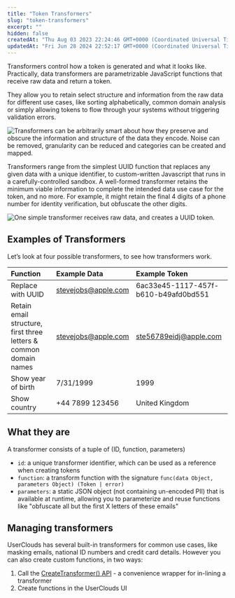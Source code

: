 ```yaml
---
title: "Token Transformers"
slug: "token-transformers"
excerpt: ""
hidden: false
createdAt: "Thu Aug 03 2023 22:24:46 GMT+0000 (Coordinated Universal Time)"
updatedAt: "Fri Jun 28 2024 22:52:17 GMT+0000 (Coordinated Universal Time)"
---
```


Transformers control how a token is generated and what it looks like. Practically, <Glossary>data transformer</Glossary>s are parametrizable JavaScript functions that receive raw data and return a <Glossary>token</Glossary>.

They allow you to retain select structure and information from the raw data for different use cases, like sorting alphabetically, common domain analysis or simply allowing tokens to flow through your systems without triggering validation errors.

![Transformers can be arbitrarily smart about how they preserve and obscure the information and structure of the data they encode. Noise can be removed, granularity can be reduced and categories can be created and mapped.](/assets/images/user-data.webp)

Transformers range from the simplest UUID function that replaces any given data with a unique identifier, to custom-written Javascript that runs in a carefully-controlled sandbox. A well-formed transformer retains the minimum viable information to complete the intended data use case for the token, and no more. For example, it might retain the final 4 digits of a phone number for identity verification, but obfuscate the other digits.

![One simple transformer receives raw data, and creates a UUID token.](/assets/images/uuid-input.webp)

## Examples of Transformers

Let’s look at four possible transformers, to see how transformers work.

| Function                                                          | Example Data                                      | Example Token                                           |
| :---------------------------------------------------------------- | :------------------------------------------------ | :------------------------------------------------------ |
| Replace with UUID                                                 | [stevejobs@apple.com](mailto:stevejobs@apple.com) | 6ac33e45-1117-457f-b610-b49afd0bd551                    |
| Retain email structure, first three letters & common domain names | [stevejobs@apple.com](mailto:stevejobs@apple.com) | [ste56789eidj@apple.com](mailto:ste56789eidj@apple.com) |
| Show year of birth                                                | 7/31/1999                                         | 1999                                                    |
| Show country                                                      | \+44 7899 123456                                  | United Kingdom                                          |

## What they are

A transformer consists of a tuple of (ID, function, parameters)

- `id`: a unique transformer identifier, which can be used as a reference when creating tokens
- `function`: a transform function with the signature `func(data Object, parameters Object) (Token | error)`
- `parameters`: a static JSON object (not containing un-encoded PII) that is available at runtime, allowing you to parameterize and reuse functions like "obfuscate all but the first X letters of these emails"

## Managing transformers

UserClouds has several built-in transformers for common use cases, like masking emails, national ID numbers and credit card details. However you can also create custom functions, in two ways:

1. Call the [CreateTransformer() API](/docs/reference/tokenizer/policies/transformation/post) - a convenience wrapper for in-lining a transformer
2. Create functions in the UserClouds UI
